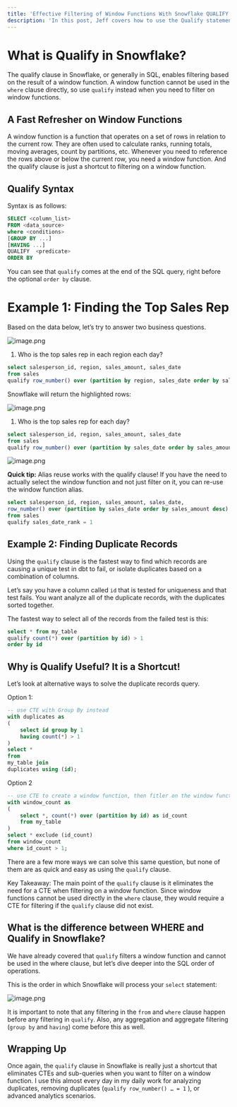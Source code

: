 ```yaml
---
title: 'Effective Filtering of Window Functions With Snowflake QUALIFY'
description: 'In this post, Jeff covers how to use the Qualify statement in Snowflake.'
---
```


# What is Qualify in Snowflake?

The qualify clause in Snowflake, or generally in SQL, enables filtering based on the result of a window function.  A window function cannot be used in the `where` clause directly, so use `qualify` instead when you need to filter on window functions.

## A Fast Refresher on Window Functions

A window function is a function that operates on a set of rows in relation to the current row.  They are often used to calculate ranks, running totals, moving averages, count by partitions, etc.  Whenever you need to reference the rows above or below the current row, you need a window function.  And the qualify clause is just a shortcut to filtering on a window function.

## Qualify Syntax

Syntax is as follows:

```sql
SELECT <column_list>
FROM <data_source>
where <conditions>
[GROUP BY ...]
[HAVING ...]
QUALIFY  <predicate>
ORDER BY
```

You can see that `qualify` comes at the end of the SQL query, right before the optional `order by` clause.

# Example 1: Finding the Top Sales Rep

Based on the data below, let’s try to answer two business questions.

![image.png](https://prod-files-secure.s3.us-west-2.amazonaws.com/87a36d18-544b-42d1-9b48-ac8ec7e115af/337ee960-abad-4657-96c6-22686ce72acb/image.png)

1. Who is the top sales rep in each region each day?

```sql
select salesperson_id, region, sales_amount, sales_date
from sales
qualify row_number() over (partition by region, sales_date order by sales_amount desc) = 1
```

Snowflake will return the highlighted rows:

![image.png](https://prod-files-secure.s3.us-west-2.amazonaws.com/87a36d18-544b-42d1-9b48-ac8ec7e115af/8ddf4c13-1a1e-4b59-bb0d-c4e8890ed237/image.png)

1. Who is the top sales rep for each day?

```sql
select salesperson_id, region, sales_amount, sales_date
from sales
qualify row_number() over (partition by sales_date order by sales_amount desc) = 1
```

![image.png](https://prod-files-secure.s3.us-west-2.amazonaws.com/87a36d18-544b-42d1-9b48-ac8ec7e115af/e2cab423-804d-4816-9bfe-e9d2348856eb/image.png)

**Quick tip:** Alias reuse works with the qualify clause!  If you have the need to actually select the window function and not just filter on it, you can re-use the window function alias.

```sql
select salesperson_id, region, sales_amount, sales_date,
row_number() over (partition by sales_date order by sales_amount desc) sales_date_rank
from sales
qualify sales_date_rank = 1
```

## Example 2: Finding Duplicate Records

Using the `qualify` clause is the fastest way to find which records are causing a unique test in dbt to fail, or isolate duplicates based on a combination of columns.

Let’s say you have a column called `id` that is tested for uniqueness and that test fails.  You want analyze all of the duplicate records, with the duplicates sorted together.

The fastest way to select all of the records from the failed test is this:

```sql
select * from my_table
qualify count(*) over (partition by id) > 1
order by id
```

## Why is Qualify Useful? It is a Shortcut!

Let’s look at alternative ways to solve the duplicate records query.

Option 1:

```sql
-- use CTE with Group By instead
with duplicates as
(
	select id group by 1 
	having count(*) > 1
)
select *
from 
my_table join
duplicates using (id);
```

Option 2

```sql
-- use CTE to create a window function, then fitler on the window function
with window_count as
(
	select *, count(*) over (partition by id) as id_count
	from my_table
)
select * exclude (id_count) 
from window_count
where id_count > 1;
```

There are a few more ways we can solve this same question, but none of them are as quick and easy as using the `qualify` clause.

Key Takeaway: The main point of the `qualify` clause is it eliminates the need for a CTE when filtering on a window function.  Since window functions cannot be used directly in the `where` clause, they would require a CTE for filtering if the `qualify` clause did not exist.

## What is the difference between WHERE and Qualify in Snowflake?

We have already covered that `qualify` filters a window function and cannot be used in the where clause, but let’s dive deeper into the SQL order of operations.

This is the order in which Snowflake will process your `select` statement:

![image.png](https://prod-files-secure.s3.us-west-2.amazonaws.com/87a36d18-544b-42d1-9b48-ac8ec7e115af/a8da667f-cefc-4640-b45d-3b77269803c0/image.png)

It is important to note that any filtering in the `from` and `where` clause happen before any filtering in `qualify`.  Also, any aggregation and aggregate filtering (`group by` and `having`) come before this as well.

## Wrapping Up

Once again, the `qualify` clause in Snowflake is really just a shortcut that eliminates CTEs and sub-queries when you want to filter on a window function.  I use this almost every day in my daily work for analyzing duplicates, removing duplicates (`qualify row_number() … = 1` ), or advanced analytics scenarios.